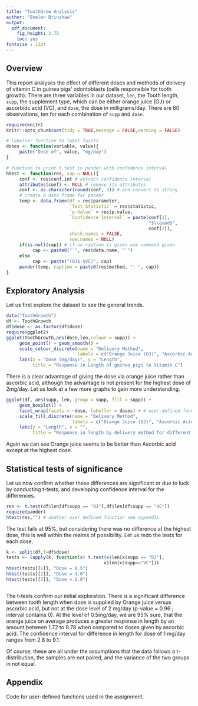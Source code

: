 ```yaml
---
title: "ToothGrow Analysis"
author: "Enelen Brinshaw"
output:
  pdf_document: 
    fig_height: 3.75
    toc: yes
fontsize : 12pt
---
```

\newpage

## Overview
This report analyses the effect of different doses and methods of delivery of vitamin C in guinea pigs' odontoblasts (cells responsible for tooth growth). There are three variables in our dataset, `len`, the Tooth length, `supp`, the supplement type, which can be either orange juice (OJ) or ascorbidc acid (VC), and `dose`, the dose in milligrams/day. There are 60 observations, ten for each combination of `supp` and `dose`.    

```r
require(knitr)
knitr::opts_chunk$set(tidy = TRUE,message = FALSE,warning = FALSE)
```

```r
# labeller function to label facets
doses <- function(variable, value){ 
     paste("Dose of", value, "mg/day")
}

# function to print t.test in pander with confidence interval
htest <- function(res, cap = NULL){
     conf <- res$conf.int # extract confidence interval
     attributes(conf) <- NULL # remove its attributes
     conf <- as.character(round(conf, 3)) # and convert to string
     # create a data frame for pander
     temp <- data.frame(df = res$parameter,
                        `Test Statistic` = res$statistic,
                        `p-Value` = res$p.value,
                        `Confidence Interval` = paste(conf[1],
                                                      "$\\quad$",
                                                      conf[2]),
                        check.names = FALSE,
                        row.names = NULL)
     if(is.null(cap)) # if no caption is given use command given
          cap <- paste0("`", res$data.name, "`")
     else 
          cap <- paste("(OJ$-$VC)", cap)
     pander(temp, caption = paste0(res$method, ": ", cap))
}
```


## Exploratory Analysis
Let us first explore the dataset to see the general trends.  
```r
data("ToothGrowth")
df <- ToothGrowth
df$dose <- as.factor(df$dose)
require(ggplot2)
ggplot(ToothGrowth,aes(dose,len,colour = supp)) +
     geom_point() + geom_smooth() +
     scale_colour_discrete(name = "Delivery Method", 
                           labels = c("Orange Juice (OJ)", "Ascorbic Acid (VC)")) + 
     labs(x = "Dose (mg/day)", y = "Length", 
          title = "Response in Length of guinea pigs to Vitamin C")
```

There is a clear advantage of giving the dose via orange juice rather than ascorbic acid, although the advantage is not present for the highest dose of 2mg/day. Let us look at a few more graphs to gain more understanding.  
```r
ggplot(df, aes(supp, len, group = supp, fill = supp)) +
     geom_boxplot() +
     facet_wrap(facets = ~dose, labeller = doses) + # user-defined function
     scale_fill_discrete(name = "Delivery Method", 
                         labels = c("Orange Juice (OJ)", "Ascorbic Acid (VC)")) + 
     labs(y = "Length", x = "", 
          title = "Response in length by delivery method for different doses")
```

Again we can see Orange juice seems to be better than Ascorbic acid except at the highest dose.  

## Statistical tests of significance

Let us now confirm whether these differences are significant or due to luck by conducting t-tests, and developing confidence interval for the differences.   
```r
res <- t.test(df$len[df$supp == "OJ"],df$len[df$supp == "VC"])
require(pander)
htest(res,"") # another user defined function see appendix
```
    

The test fails at 95%, but considering there was no difference at the highest dose, this is well within the realms of possibility. Let us redo the tests for each dose.      
   

```r
k <- split(df,f=df$dose)
tests <- lapply(k, function(x) t.test(x$len[x$supp == "OJ"],
                                     x$len[x$supp=="VC"]))
htest(tests[[1]], "Dose = 0.5")
htest(tests[[2]], "Dose = 1.0")
htest(tests[[3]], "Dose = 2.0")
```
```r
```

The t-tests confirm our initial exploration. There is a significant difference between tooth length when dose is supplied by Orange juice versus ascorbic acid, but not at the dose level of 2 mg/day (p-value = 0.96 ; interval contains 0). At the level of 0.5mg/day, we are 95% sure, that the orange juice on average produces a greater response in length by an amount between 1.72 to 8.78 when compared to doses given by ascorbic acid. The confidence interval for difference in length for dose of 1 mg/day ranges from 2.8 to 9.1.   

Of course, these are all under the assumptions that the data follows a t-distribution, the samples are not paired, and the variance of the two groups in not equal.   

\newpage 

## Appendix

Code for user-defined functions used in the assignment.   
```r
```

